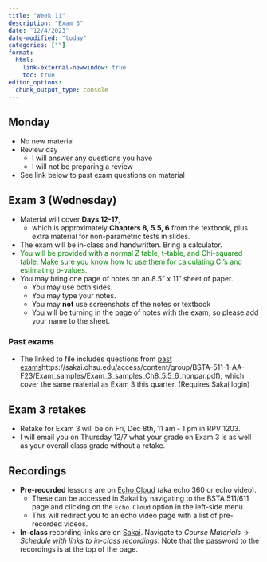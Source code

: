 ```yaml
---
title: "Week 11"
description: "Exam 3"
date: "12/4/2023"
date-modified: "today"
categories: [""]
format: 
  html:
    link-external-newwindow: true
    toc: true
editor_options: 
  chunk_output_type: console
---
```


## Monday

* No new material
* Review day
    * I will answer any questions you have
    * I will not be preparing a review
* See link below to past exam questions on material

## Exam 3 (Wednesday)

* Material will cover __Days 12-17__, 
    * which is approximately __Chapters 8, 5.5, 6__ from the textbook, plus extra material for non-parametric tests in slides.
* The exam will be in-class and handwritten. Bring a calculator.
* [You will be provided with a normal Z table,  t-table, and Chi-squared table. Make sure you know how to use them for calculating CI's and estimating p-values.]{style="color:green"}
* You may bring one page of notes on an 8.5" x 11" sheet of paper. 
    * You may use both sides. 
    * You may type your notes.
    * You may __not__ use screenshots of the notes or textbook
    * You will be turning in the page of notes with the exam, so please add your name to the sheet. 


### Past exams

* The linked to file includes questions from [past exams]https://sakai.ohsu.edu/access/content/group/BSTA-511-1-AA-F23/Exam_samples/Exam_3_samples_Ch8_5.5_6_nonpar.pdf), which cover the same material as  Exam 3 this quarter. (Requires Sakai login)


<!-- * [Answers]() to past BSTA 511 exams -->



## Exam 3 retakes

* Retake for Exam 3 will be on Fri, Dec 8th, 11 am - 1 pm in RPV 1203.
* I will email you on Thursday 12/7 what your grade on Exam 3 is as well as your overall class grade without a retake. 


## Recordings

* __Pre-recorded__ lessons are on [Echo Cloud](https://echo360.org/section/4a58d645-5753-4e4f-b962-f8825f59baba/home) (aka echo 360 or echo video).
    * These can be accessed in Sakai by navigating to the BSTA 511/611 page and clicking on the `Echo Cloud` option in the left-side menu. 
    * This will redirect you to an echo video page with a list of pre-recorded videos.
* __In-class__ recording links are on [Sakai](https://sakai.ohsu.edu/portal/site/BSTA-511-1-AA-F23/tool/1f70eae0-e36a-4052-9247-69c6917e6b73/). Navigate to _Course Materials_ -> _Schedule with links to in-class recordings_. Note that the password to the recordings is at the top of the page.  
